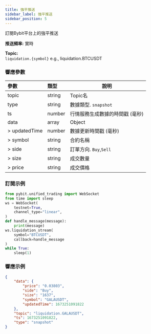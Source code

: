 ```yaml
---
title: 強平推送
sidebar_label: 強平推送
sidebar_position: 5
---
```


訂閱Bybit平台上的強平推送

**推送頻率:** 實時

**Topic:**<br/>
`liquidation.{symbol}` e.g., liquidation.BTCUSDT

### 響應參數
| 參數 | 類型 | 說明|
|:----- |:-----|----- |
|topic |string |Topic名 |
|type |string |數據類型. `snapshot` |
|ts |number |行情服務生成數據的時間戳 (毫秒) |
|data |array |Object |
|> updatedTime |number |數據更新時間戳 (毫秒) |
|> symbol |string |合約名稱 |
|> side |string |訂單方向. `Buy`,`Sell` |
|> size |string |成交數量 |
|> price |string |成交價格 |

### 訂閱示例

```python
from pybit.unified_trading import WebSocket
from time import sleep
ws = WebSocket(
    testnet=True,
    channel_type="linear",
)
def handle_message(message):
    print(message)
ws.liquidation_stream(
    symbol="BTCUSDT",
    callback=handle_message
)
while True:
    sleep(1)
```

### 響應示例

```json
{
    "data": {
        "price": "0.03803",
        "side": "Buy",
        "size": "1637",
        "symbol": "GALAUSDT",
        "updatedTime": 1673251091822
    },
    "topic": "liquidation.GALAUSDT",
    "ts": 1673251091822,
    "type": "snapshot"
}
```

